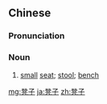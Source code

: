 ==Chinese==
{{zh-forms}}

===Pronunciation===
{{zh-pron
|m=dèngzi
|c=dang3 zi2
|cat=n
}}

===Noun===
{{zh-noun}}

# [[small]] [[seat]]; [[stool]]; [[bench]]

{{zh-cat|Furniture|Intermediate}}

[[mg:凳子]]
[[ja:凳子]]
[[zh:凳子]]